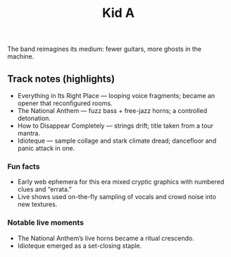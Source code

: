 ﻿---
title: "Kid A"
releaseDate: "2000-10-02"
label: "Parlophone / Capitol"
cover: "data:image/svg+xml;utf8,<?xml version='1.0'?><svg xmlns='http://www.w3.org/2000/svg' width='800' height='800'><rect width='100%' height='100%' fill='%230a0a0a'/><text x='50%' y='50%' dominant-baseline='middle' text-anchor='middle' fill='%23aaff00' font-family='monospace' font-size='32'>KID A</text></svg>"
tracklist:
  - "Everything in Its Right Place"
  - "Kid A"
  - "The National Anthem"
  - "How to Disappear Completely"
  - "Idioteque"
links:
  wikipedia: "https://en.wikipedia.org/wiki/Kid_A"
  youtube: "https://www.youtube.com/watch?v=Dx9W-cdQrkM"
  spotify: "https://open.spotify.com/album/6GjwtEZcfenmOf6l18N7T7"
summary: "An embrace of electronic timbres, oblique structures, and spectral moods."
seo:
  description: "Context, tracks, and notes for Kid A."
---

The band reimagines its medium: fewer guitars, more ghosts in the machine.

## Track notes (highlights)
- Everything in Its Right Place — looping voice fragments; became an opener that reconfigured rooms.
- The National Anthem — fuzz bass + free-jazz horns; a controlled detonation.
- How to Disappear Completely — strings drift; title taken from a tour mantra.
- Idioteque — sample collage and stark climate dread; dancefloor and panic attack in one.

### Fun facts
- Early web ephemera for this era mixed cryptic graphics with numbered clues and “errata.”
- Live shows used on-the-fly sampling of vocals and crowd noise into new textures.

### Notable live moments
- The National Anthem’s live horns became a ritual crescendo.
- Idioteque emerged as a set-closing staple.
